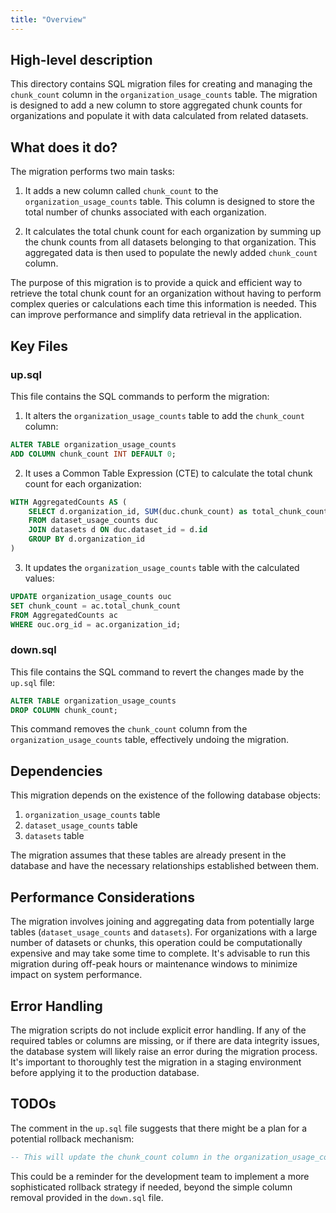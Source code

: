 ```yaml
---
title: "Overview"
---
```


## High-level description
This directory contains SQL migration files for creating and managing the `chunk_count` column in the `organization_usage_counts` table. The migration is designed to add a new column to store aggregated chunk counts for organizations and populate it with data calculated from related datasets.

## What does it do?
The migration performs two main tasks:

1. It adds a new column called `chunk_count` to the `organization_usage_counts` table. This column is designed to store the total number of chunks associated with each organization.

2. It calculates the total chunk count for each organization by summing up the chunk counts from all datasets belonging to that organization. This aggregated data is then used to populate the newly added `chunk_count` column.

The purpose of this migration is to provide a quick and efficient way to retrieve the total chunk count for an organization without having to perform complex queries or calculations each time this information is needed. This can improve performance and simplify data retrieval in the application.

## Key Files

### up.sql
This file contains the SQL commands to perform the migration:

1. It alters the `organization_usage_counts` table to add the `chunk_count` column:

```sql
ALTER TABLE organization_usage_counts
ADD COLUMN chunk_count INT DEFAULT 0;
```

2. It uses a Common Table Expression (CTE) to calculate the total chunk count for each organization:

```sql
WITH AggregatedCounts AS (
    SELECT d.organization_id, SUM(duc.chunk_count) as total_chunk_count
    FROM dataset_usage_counts duc
    JOIN datasets d ON duc.dataset_id = d.id
    GROUP BY d.organization_id
)
```

3. It updates the `organization_usage_counts` table with the calculated values:

```sql
UPDATE organization_usage_counts ouc
SET chunk_count = ac.total_chunk_count
FROM AggregatedCounts ac
WHERE ouc.org_id = ac.organization_id;
```

### down.sql
This file contains the SQL command to revert the changes made by the `up.sql` file:

```sql
ALTER TABLE organization_usage_counts
DROP COLUMN chunk_count;
```

This command removes the `chunk_count` column from the `organization_usage_counts` table, effectively undoing the migration.

## Dependencies
This migration depends on the existence of the following database objects:

1. `organization_usage_counts` table
2. `dataset_usage_counts` table
3. `datasets` table

The migration assumes that these tables are already present in the database and have the necessary relationships established between them.

## Performance Considerations
The migration involves joining and aggregating data from potentially large tables (`dataset_usage_counts` and `datasets`). For organizations with a large number of datasets or chunks, this operation could be computationally expensive and may take some time to complete. It's advisable to run this migration during off-peak hours or maintenance windows to minimize impact on system performance.

## Error Handling
The migration scripts do not include explicit error handling. If any of the required tables or columns are missing, or if there are data integrity issues, the database system will likely raise an error during the migration process. It's important to thoroughly test the migration in a staging environment before applying it to the production database.

## TODOs
The comment in the `up.sql` file suggests that there might be a plan for a potential rollback mechanism:

```sql
-- This will update the chunk_count column in the organization_usage_counts table, but keep the old table so that we can rollback if needed
```

This could be a reminder for the development team to implement a more sophisticated rollback strategy if needed, beyond the simple column removal provided in the `down.sql` file.